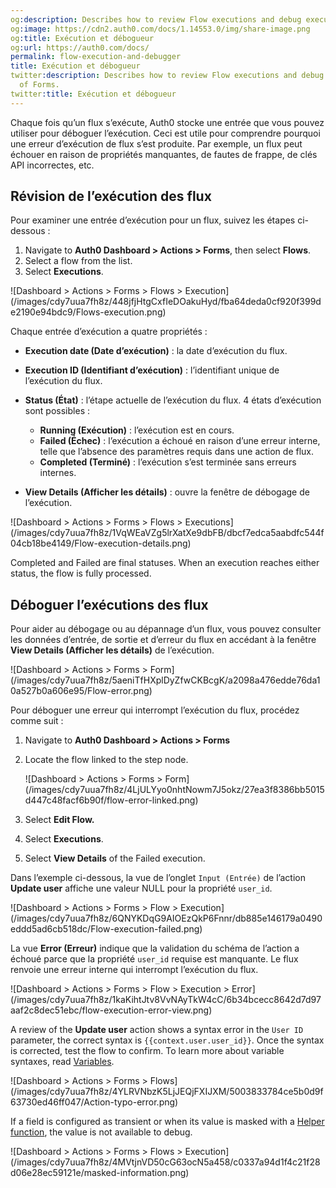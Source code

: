 ```yaml
---
og:description: Describes how to review Flow executions and debug executions of Forms.
og:image: https://cdn2.auth0.com/docs/1.14553.0/img/share-image.png
og:title: Exécution et débogueur
og:url: https://auth0.com/docs/
permalink: flow-execution-and-debugger
title: Exécution et débogueur
twitter:description: Describes how to review Flow executions and debug executions
  of Forms.
twitter:title: Exécution et débogueur
---
```


Chaque fois qu’un flux s’exécute, Auth0 stocke une entrée que vous pouvez utiliser pour déboguer l’exécution. Ceci est utile pour comprendre pourquoi une erreur d’exécution de flux s’est produite. Par exemple, un flux peut échouer en raison de propriétés manquantes, de fautes de frappe, de clés API incorrectes, etc.

## Révision de l’exécution des flux

Pour examiner une entrée d’exécution pour un flux, suivez les étapes ci-dessous :

1. Navigate to **Auth0 Dashboard > Actions > Forms**, then select **Flows**.
2. Select a flow from the list.
3. Select **Executions**.

<Frame>![Dashboard > Actions > Forms > Flows > Execution](/images/cdy7uua7fh8z/448jfjHtgCxfIeDOakuHyd/fba64deda0cf920f399de2190e94bdc9/Flows-execution.png)</Frame>

Chaque entrée d’exécution a quatre propriétés :

* **Execution date (Date d’exécution)** : la date d’exécution du flux.
* **Execution ID (Identifiant d’exécution)** : l’identifiant unique de l’exécution du flux.
* **Status (État)** : l’étape actuelle de l’exécution du flux. 4 états d’exécution sont possibles :

  + **Running (Exécution)** : l’exécution est en cours.
  + **Failed (Échec)** : l’exécution a échoué en raison d’une erreur interne, telle que l’absence des paramètres requis dans une action de flux.
  + **Completed (Terminé)** : l’exécution s’est terminée sans erreurs internes.
* **View Details (Afficher les détails)** : ouvre la fenêtre de débogage de l’exécution.

<Frame>![Dashboard > Actions >  Forms > Flows > Executions](/images/cdy7uua7fh8z/1VqWEaVZg5lrXatXe9dbFB/dbcf7edca5aabdfc544f04cb18be4149/Flow-execution-details.png)</Frame>

<Callout icon="file-lines" color="#0EA5E9" iconType="regular">

Completed and Failed are final statuses. When an execution reaches either status, the flow is fully processed.

</Callout>

## Déboguer l’exécutions des flux

Pour aider au débogage ou au dépannage d’un flux, vous pouvez consulter les données d’entrée, de sortie et d’erreur du flux en accédant à la fenêtre **View Details (Afficher les détails)** de l’exécution.

<Frame>![Dashboard > Actions > Forms > Form](/images/cdy7uua7fh8z/5aeniTfHXplDyZfwCKBcgK/a2098a476edde76da10a527b0a606e95/Flow-error.png)</Frame>

Pour déboguer une erreur qui interrompt l’exécution du flux, procédez comme suit :

1. Navigate to **Auth0 Dashboard > Actions > Forms**
2. Locate the flow linked to the step node.

   <Frame>![Dashboard > Actions > Forms > Form](/images/cdy7uua7fh8z/4LjULYyo0nhtNowm7J5okz/27ea3f8386bb5015d447c48facf6b90f/flow-error-linked.png)</Frame>
3. Select **Edit Flow.**
4. Select **Executions**.
5. Select **View Details** of the Failed execution.

Dans l’exemple ci-dessous, la vue de l’onglet `Input (Entrée)` de l’action **Update user** affiche une valeur NULL pour la propriété `user_id`.

<Frame>![Dashboard > Actions > Forms > Flow > Execution](/images/cdy7uua7fh8z/6QNYKDqG9AIOEzQkP6Fnnr/db885e146179a0490eddd5ad6cb518dc/Flow-execution-failed.png)</Frame>

La vue **Error (Erreur)** indique que la validation du schéma de l’action a échoué parce que la propriété `user_id` requise est manquante. Le flux renvoie une erreur interne qui interrompt l’exécution du flux.

<Frame>![Dashboard > Actions > Forms > Flow > Execution > Error](/images/cdy7uua7fh8z/1kaKihtJtv8VvNAyTkW4cC/6b34bcecc8642d7d97aaf2c8dec51ebc/flow-execution-error-view.png)</Frame>

A review of the **Update user** action shows a syntax error in the `User ID` parameter, the correct syntax is `{{context.user.user_id}}`. Once the syntax is corrected, test the flow to confirm. To learn more about variable syntaxes, read [Variables](/docs/customize/forms/variables).

<Frame>![Dashboard > Actions > Forms > Flows](/images/cdy7uua7fh8z/4YLRVNbzK5LjJEQjFXIJXM/5003833784ce5b0d9f63730ed46ff047/Action-typo-error.png)</Frame>

<Callout icon="file-lines" color="#0EA5E9" iconType="regular">

If a field is configured as transient or when its value is masked with a [Helper function](/docs/customize/forms/variables#helper-functions), the value is not available to debug.

<Frame>![Dashboard > Actions > Forms > Flows > Execution](/images/cdy7uua7fh8z/4MVtjnVD50cG63ocN5a458/c0337a94d1f4c21f28d06e28ec59121e/masked-information.png)</Frame>
</Callout>